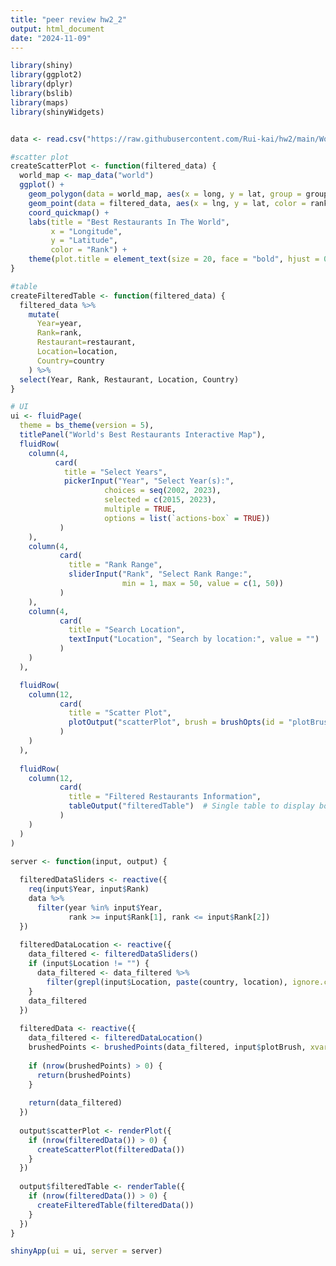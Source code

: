 ```yaml
---
title: "peer review hw2_2"
output: html_document
date: "2024-11-09"
--- 
```



```r

library(shiny)
library(ggplot2)
library(dplyr)
library(bslib)
library(maps)
library(shinyWidgets)


data <- read.csv("https://raw.githubusercontent.com/Rui-kai/hw2/main/WorldsBestRestaurants.csv")

#scatter plot
createScatterPlot <- function(filtered_data) {
  world_map <- map_data("world")
  ggplot() +
    geom_polygon(data = world_map, aes(x = long, y = lat, group = group), fill = "#D2B48C", color = "white") +
    geom_point(data = filtered_data, aes(x = lng, y = lat, color = rank), alpha = 0.6) +
    coord_quickmap() +
    labs(title = "Best Restaurants In The World",
         x = "Longitude",
         y = "Latitude",
         color = "Rank") +
    theme(plot.title = element_text(size = 20, face = "bold", hjust = 0.5))
}

#table
createFilteredTable <- function(filtered_data) {
  filtered_data %>% 
    mutate(
      Year=year,
      Rank=rank,
      Restaurant=restaurant,
      Location=location,
      Country=country
    ) %>%
  select(Year, Rank, Restaurant, Location, Country) 
}

# UI
ui <- fluidPage(
  theme = bs_theme(version = 5),  
  titlePanel("World's Best Restaurants Interactive Map"),
  fluidRow(
    column(4, 
          card(
            title = "Select Years",
            pickerInput("Year", "Select Year(s):",
                     choices = seq(2002, 2023),
                     selected = c(2015, 2023),
                     multiple = TRUE,
                     options = list(`actions-box` = TRUE))
           )
    ),
    column(4,
           card(
             title = "Rank Range",
             sliderInput("Rank", "Select Rank Range:",
                         min = 1, max = 50, value = c(1, 50))
           )
    ),
    column(4,
           card(
             title = "Search Location",
             textInput("Location", "Search by location:", value = "")
           )
    )
  ),

  fluidRow(
    column(12,
           card(
             title = "Scatter Plot",
             plotOutput("scatterPlot", brush = brushOpts(id = "plotBrush"))
           )
    )
  ),
  
  fluidRow(
    column(12,
           card(
             title = "Filtered Restaurants Information",
             tableOutput("filteredTable")  # Single table to display both filtered and brushed data
           )
    )
  )
)

server <- function(input, output) {
  
  filteredDataSliders <- reactive({
    req(input$Year, input$Rank)
    data %>%
      filter(year %in% input$Year, 
             rank >= input$Rank[1], rank <= input$Rank[2])
  })
  
  filteredDataLocation <- reactive({
    data_filtered <- filteredDataSliders()
    if (input$Location != "") {
      data_filtered <- data_filtered %>% 
        filter(grepl(input$Location, paste(country, location), ignore.case = TRUE))
    }
    data_filtered
  })
  
  filteredData <- reactive({
    data_filtered <- filteredDataLocation()
    brushedPoints <- brushedPoints(data_filtered, input$plotBrush, xvar = 'lng', yvar = 'lat')
    
    if (nrow(brushedPoints) > 0) {
      return(brushedPoints)
    }
    
    return(data_filtered)
  })
  
  output$scatterPlot <- renderPlot({
    if (nrow(filteredData()) > 0) {
      createScatterPlot(filteredData())
    }
  })
  
  output$filteredTable <- renderTable({
    if (nrow(filteredData()) > 0) {
      createFilteredTable(filteredData())
    }
  })
}

shinyApp(ui = ui, server = server)

```

